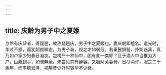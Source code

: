```yaml
---
---
---
```

title: 庆龄为男子中之夏姬
---



京伶有庆龄者，善琵琶，故称琵琶庆，男子中之夏姬也。嘉庆朝即擅名。道光时，年过不惑，而犹韶颜穉态，为男子装，视之才如弱冠。若垂鬟拥髻，扑朔迷离，真乃如卢家少妇春日凝妆。岂楞严十种仙中，固有此一类耶？且于酒人中当推为大户，巨觥到手，如骥奔泉，未尝见其有醉容。又吸阿芙蓉膏，日尽两许，服之二十余年，而丰腴润泽，视畴昔少好时容华不少衰。